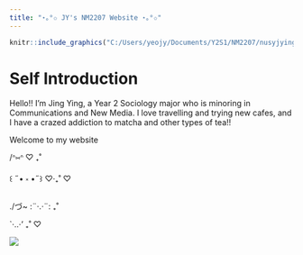 ---
title: "⋆｡°✩ JY's NM2207 Website ⋆｡°✩"
---

```{r, eval=TRUE,echo=FALSE,out.width="70%"}

knitr::include_graphics("C:/Users/yeojy/Documents/Y2S1/NM2207/nusyjying.github.io/src/images/YAYY.jpg")

```


# Self Introduction

Hello!! I'm Jing Ying, a Year 2 Sociology major who is minoring in Communications and New Media. I love travelling and trying new cafes, and I have a crazed addiction to matcha and other types of tea!! 

Welcome to my website

   /ᐢ⑅ᐢ\ ♡ ₊˚

꒰ ˶• ༝ •˶꒱ ♡‧₊˚ ♡

./づ\~ :¨·.·¨: ₊˚

\`·..·' ₊˚ ♡

![](https://media.giphy.com/media/vFKqnCdLPNOKc/giphy.gif)
